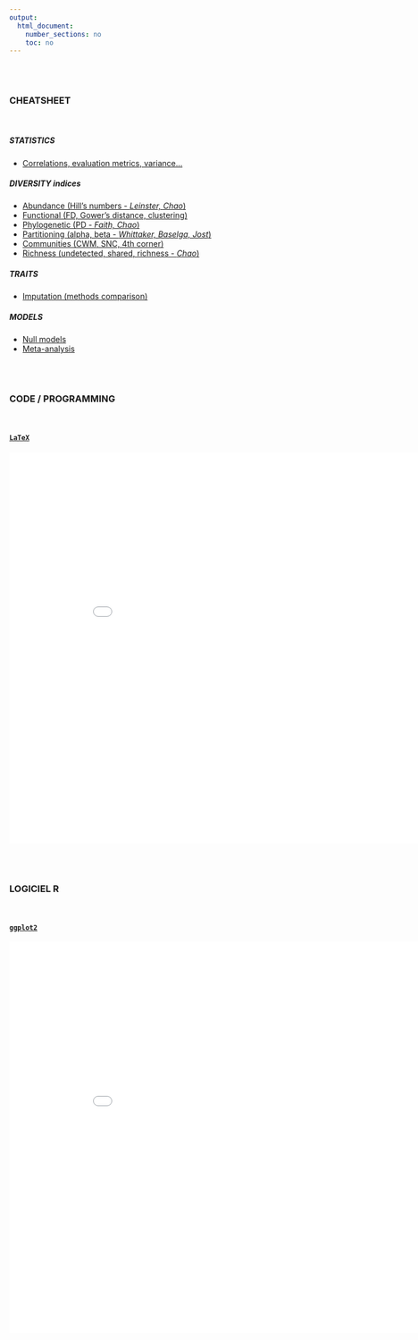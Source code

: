 ```yaml
---
output:
  html_document:
    number_sections: no
    toc: no
---	
```


<br/><br/>

### CHEATSHEET

<br/>

##### STATISTICS

- [Correlations, evaluation metrics, variance...](STATISTICS_indices.html)

##### DIVERSITY indices

- [Abundance (Hill's numbers - *Leinster, Chao*)](DIVERSITY_measures_abundance.html)
- [Functional (FD, Gower's distance, clustering)](DIVERSITY_measures_functional.html)
- [Phylogenetic (PD - *Faith, Chao*)](DIVERSITY_measures_phylogenetic.html)
- [Partitioning (alpha, beta - *Whittaker, Baselga, Jost*)](DIVERSITY_measures_partitioning.html)
- [Communities (CWM, SNC, 4th corner)](DIVERSITY_measures_communities.html)
- [Richness (undetected, shared, richness - *Chao*)](DIVERSITY_measures_richness.html)

##### TRAITS

- [Imputation (methods comparison)](DIVERSITY_traits_imputation.html)

##### MODELS

- [Null models]()
- [Meta-analysis](MODELS_meta_analysis.html)


<br/><br/>

### CODE / PROGRAMMING

<br/>

#### [`LaTeX`](https://www.latex-project.org/)

<div style="text-align:center;">
<embed src="documents/COURS_latex_beamer.pdf" width='900' height='700' allowfullscreen webkitallowfullscreen></embed>
</div>

<br/><br/>

### LOGICIEL R

<br/>

#### [`ggplot2`](https://ggplot2.tidyverse.org/)

<div style="text-align:center;">
<embed src="documents/COURS_ggplot2_COMPLETE.pdf" width='900' height='700' allowfullscreen webkitallowfullscreen></embed>
</div>
